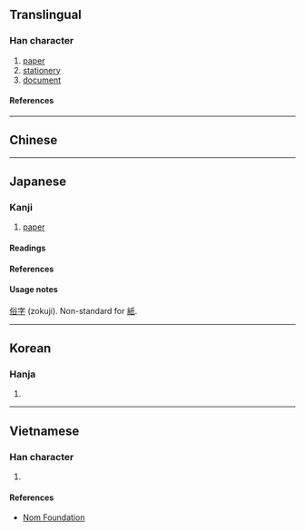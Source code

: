 {{also|紙}}
{{character info/new}}
==Translingual==

===Han character===
{{Han char|rn=50|rad=巾|as=04|sn=7|four=|canj=HPLB|ids=⿱氏巾}}

# [[paper]]
# [[stationery]]
# [[document]]

====References====
{{Han ref|kx=0329.140|dkj=08809|dj=0634.250|hdz=10732.060|uh=5E0B}}

----

==Chinese==
{{zh-see|紙|sgsv}}

----

==Japanese==

===Kanji===
{{ja-kanji|grade=uc|rs=巾04}}

# [[paper]]

====Readings====
{{ja-readings
|on=し
|kun=かみ
}}

====References====
{{ja-kref
|jis=5663
|ku=5467
|shift=9BE1
|euc=D6E3
|freq=''not ranked''
|nelson=''not listed''
|newnelson=1552
|halpern=''not listed''
|kld=''not listed''
|heisig=''not listed''
|tuttle=6a4.4
}}

====Usage notes====
[[俗字]] (zokuji). Non-standard for [[紙]].

----

==Korean==

===Hanja===
{{ko-hanja|지}}

# {{rfdef|ko|sort=巾04}}

----

==Vietnamese==

===Han character===
{{vi-readings|rs=巾04|reading=chỉ}}

# {{rfdef|vi|sort=巾04}}

====References====
* [http://nomfoundation.org/common/nom_details.php?codepoint=5e0b Nom Foundation]